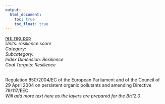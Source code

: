 ```yaml
---
output:
  html_document:
    toc: true
    toc_float: true
---
```


[res_reg_pop](https://github.com/OHI-Science/bhi/blob/master/baltic/layers/res_reg_pop_bhi2015.csv)\
*Units: resilience score*\
*Category:*\
*Subcategory:*\
*Index Dimension: Resilience*\
*Goal Targets: Resilience*\
<br>

Regulation 850/2004/EC of the European Parliament and of the Council of 29 April 2004 on persistent organic pollutants and amending Directive 79/117/EEC\
*Will add more text here as the layers are prepared for the BHI2.0*



<br>

